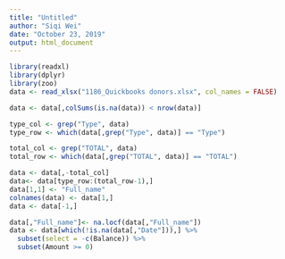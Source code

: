 ```yaml
---
title: "Untitled"
author: "Siqi Wei"
date: "October 23, 2019"
output: html_document
---
```


```r
library(readxl)
library(dplyr)
library(zoo)
data <- read_xlsx("1186_Quickbooks donors.xlsx", col_names = FALSE)
```

```r
data <- data[,colSums(is.na(data)) < nrow(data)]

type_col <- grep("Type", data)
type_row <- which(data[,grep("Type", data)] == "Type")

total_col <- grep("TOTAL", data)
total_row <- which(data[,grep("TOTAL", data)] == "TOTAL")
```


```r
data <- data[,-total_col]
data<- data[type_row:(total_row-1),]
data[1,1] <- "Full_name"
colnames(data) <- data[1,]
data <- data[-1,]
```

```r
data[,"Full_name"]<- na.locf(data[,"Full_name"])
data <- data[which(!is.na(data[,"Date"])),] %>% 
  subset(select = -c(Balance)) %>% 
  subset(Amount >= 0)
```

























